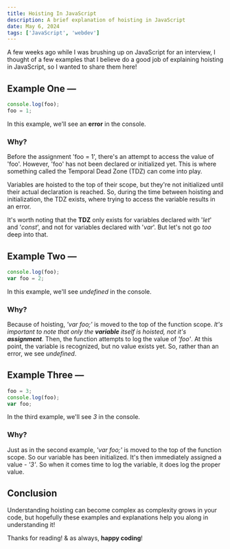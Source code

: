 ```yaml
---
title: Hoisting In JavaScript
description: A brief explanation of hoisting in JavaScript
date: May 6, 2024
tags: ['JavaScript', 'webdev']
---
```


A few weeks ago while I was brushing up on JavaScript for an interview, 
I thought of a few examples that I believe do a good job of explaining hoisting in JavaScript, so I wanted to share them here!

## Example One &mdash;
```js
console.log(foo);
foo = 1;
```
In this example, we'll see an **error** in the console. 

### Why? 
Before the assignment 'foo = 1', there's an attempt to access the value of 'foo'. However, 'foo' has not been declared or initialized yet. This is where something called the Temporal Dead Zone (TDZ) can come into play.

Variables are hoisted to the top of their scope, but they're not initialized until their actual declaration is reached. So, during the time between hoisting and initialization, the TDZ exists, where trying to access the variable results in an error.

It's worth noting that the **TDZ** only exists for variables declared with '*let*' and '*const*', and not for variables declared with '*var*'. But let's not go *too* deep into that. 

## Example Two &mdash;
```js
console.log(foo);
var foo = 2;
```
In this example, we'll see *undefined* in the console. 

### Why?
Because of hoisting, *'var foo;'* is moved to the top of the function scope. *It's important to note that only the **variable** itself is hoisted, not it's **assignment**.* Then, the function attempts to log the value of *'foo'*. At this point, the variable is recognized, but no value exists yet. So, rather than an error, we see *undefined*. 

## Example Three &mdash;
```js
foo = 3;
console.log(foo);
var foo;
```
In the third example, we'll see *3* in the console. 

### Why?
Just as in the second example, *'var foo;'* is moved to the top of the function scope. So our variable has been initialized. It's then immediately assigned a value - *'3'*. So when it comes time to log the variable, it does log the proper value. 

## Conclusion
Understanding hoisting can become complex as complexity grows in your code, but hopefully these examples and explanations help you along in understanding it! 

Thanks for reading! & as always, **happy coding**! 